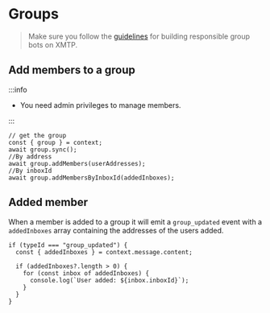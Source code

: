 # Groups

> Make sure you follow the [guidelines](/guidelines) for building responsible group bots on XMTP.

## Add members to a group

:::info

- You need admin privileges to manage members.

:::

```tsx
// get the group
const { group } = context;
await group.sync();
//By address
await group.addMembers(userAddresses);
//By inboxId
await group.addMembersByInboxId(addedInboxes);
```

## Added member

When a member is added to a group it will emit a `group_updated` event with a `addedInboxes` array containing the addresses of the users added.

```tsx
if (typeId === "group_updated") {
  const { addedInboxes } = context.message.content;

  if (addedInboxes?.length > 0) {
    for (const inbox of addedInboxes) {
      console.log(`User added: ${inbox.inboxId}`);
    }
  }
}
```
